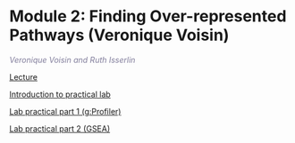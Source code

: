# Module 2: Finding Over-represented Pathways (Veronique Voisin)

 *<font color="#827e9c">Veronique Voisin and Ruth Isserlin</font>*
  
  [Lecture](./lectures/Pathways_2021_Module2_VV.pdf) 
  
  [Introduction to practical lab](./lectures/Pathways_2021_Module2_lab_introduction_RI.pdf)  

  [Lab practical part 1 (g:Profiler)](#gprofiler-lab)    

  [Lab practical part 2 (GSEA)](#gsea-lab)    

